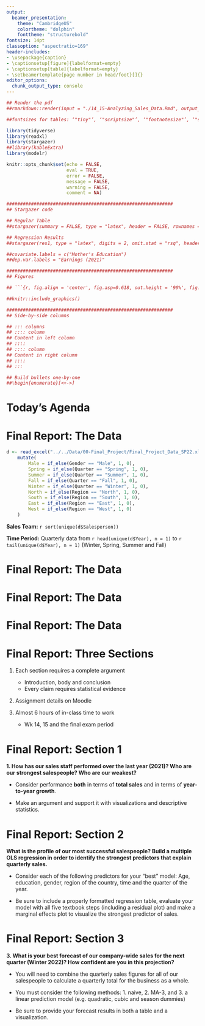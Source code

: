 ```yaml
---
output:
  beamer_presentation:
    theme: "CambridgeUS"
    colortheme: "dolphin"
    fonttheme: "structurebold"
fontsize: 14pt
classoption: "aspectratio=169"
header-includes:
- \usepackage{caption}
- \captionsetup[figure]{labelformat=empty}
- \captionsetup[table]{labelformat=empty}
- \setbeamertemplate{page number in head/foot}[]{}
editor_options: 
  chunk_output_type: console
---
```


```r
## Render the pdf
##rmarkdown::render(input = "./14_15-Analyzing_Sales_Data.Rmd", output_file = "./14_15-Analyzing_Sales_Data.pdf")

##fontsizes for tables: ‘"tiny"’, ‘"scriptsize"’, ‘"footnotesize"’, ‘"small"’, ‘"normalsize"’, ‘"large"’, ‘"Large"’, ‘"LARGE"’, ‘"huge"’, ‘"Huge"’

library(tidyverse)
library(readxl)
library(stargazer)
##library(kableExtra)
library(modelr)

knitr::opts_chunk$set(echo = FALSE,
                      eval = TRUE,
                      error = FALSE,
                      message = FALSE,
                      warning = FALSE,
                      comment = NA)

#############################################################
## Stargazer code

## Regular Table
##stargazer(summary = FALSE, type = "latex", header = FALSE, rownames = FALSE, float = FALSE)

## Regression Results
##stargazer(res1, type = "latex", digits = 2, omit.stat = "rsq", header = FALSE, font.size = "footnotesize", star.cutoffs = .05, notes = "*p < 0.05", notes.append = FALSE, dep.var.caption = "", float = FALSE)

##covariate.labels = c("Mother's Education")
##dep.var.labels = "Earnings (2021)"

#############################################################
## Figures

## ```{r, fig.align = 'center', fig.asp=0.618, out.height = '90%', fig.width = 5}

##knitr::include_graphics()

#############################################################
## Side-by-side columns

## ::: columns
## :::: column
## Content in left column
## ::::
## :::: column
## Content in right column
## ::::
## :::

## Build bullets one-by-one
##\begin{enumerate}[<+->]

```


# Today's Agenda

\begin{Large}

Weeks 14 and 15: The Final Project

\begin{itemize}
\item Assignment (w/ data) available on Moodle
\end{itemize}
\end{Large}

\vspace{.5in}

\begin{center}
Justin Leinaweaver (Spring 2022)
\end{center}



# Final Report: The Data
\begin{center}
\begin{Large}
Quarterly sales data for 16 salespeople at our hypothetical company
\end{Large}
\end{center}

```r
d <- read_excel("../../Data/00-Final_Project/Final_Project_Data_SP22.xlsx") %>%
    mutate(
        Male = if_else(Gender == "Male", 1, 0),
        Spring = if_else(Quarter == "Spring", 1, 0),
        Summer = if_else(Quarter == "Summer", 1, 0),
        Fall = if_else(Quarter == "Fall", 1, 0),
        Winter = if_else(Quarter == "Winter", 1, 0),
        North = if_else(Region == "North", 1, 0),
        South = if_else(Region == "South", 1, 0),
        East = if_else(Region == "East", 1, 0),
        West = if_else(Region == "West", 1, 0)
    )
```

\vspace{.2in}

**Sales Team:** `r sort(unique(d$Salesperson))`

\vspace{.2in}

**Time Period:** Quarterly data from `r head(unique(d$Year), n = 1)` to `r tail(unique(d$Year), n = 1)` (Winter, Spring, Summer and Fall)





# Final Report: The Data
\begin{center}
```r
d %>%
    select(Salesperson:Sales) %>%
    slice(1:7) %>%
    mutate_if(is.numeric, round, 2) %>%
    arrange(Year, Time) %>%
    stargazer(summary = FALSE, header = FALSE, float = FALSE, rownames = FALSE, font.size = "small")
```
\end{center}

\begin{center}
\begin{Large}
Each salesperson has 20 observations

(Sales across 4 quarters x 5 years)
\end{Large}
\end{center}



# Final Report: The Data
\begin{center}
```r
d |>
  select(Salesperson, Gender:Age) |>
  slice(seq(1, 320, 21)) |>
  arrange(Salesperson) |>
  slice(1:7) |>
  stargazer(summary = FALSE, header = FALSE, float = FALSE, rownames = FALSE, font.size = "small")
```

\begin{Large}
Dataset provides basic demographic info for each salesperson
\end{Large}
\end{center}




# Final Report: The Data
\begin{center}
```r
d %>%
    select(Salesperson, Year, Gender:Age) %>%
    distinct %>%
    slice(1:7) %>%
    mutate_if(is.numeric, round, 2) %>%
    stargazer(summary = FALSE, header = FALSE, float = FALSE, rownames = FALSE, font.size = "small")
```

\begin{Large}
Note that age increases across time!
\end{Large}
\end{center}



# Final Report: Three Sections
\Large

1. Each section requires a complete argument
    - \large Introduction, body and conclusion
    - Every claim requires statistical evidence

2. Assignment details on Moodle

3. Almost 6 hours of in-class time to work
    - \large Wk 14, 15 and the final exam period



# Final Report: Section 1
\large

**1. How has our sales staff performed over the last year (2021)? Who are our strongest salespeople? Who are our weakest?**

- Consider performance **both** in terms of **total sales** and in terms of **year-to-year growth**.

- Make an argument and support it with visualizations and descriptive statistics.




# Final Report: Section 2

**What is the profile of our most successful salespeople? Build a multiple OLS regression in order to identify the strongest predictors that explain quarterly sales.**

- Consider each of the following predictors for your "best" model: Age, education, gender, region of the country, time and the quarter of the year.

- Be sure to include a properly formatted regression table, evaluate your model with all five textbook steps (including a residual plot) and make a marginal effects plot to visualize the strongest predictor of sales.




# Final Report: Section 3

**3. What is your best forecast of our company-wide sales for the next quarter (Winter 2022)? How confident are you in this projection?**

- You will need to combine the quarterly sales figures for all of our salespeople to calculate a quarterly total for the business as a whole.

- You must consider the following methods: 1. naive, 2. MA-3, and 3. a linear prediction model (e.g. quadratic, cubic and season dummies)

- Be sure to provide your forecast results in both a table and a visualization.